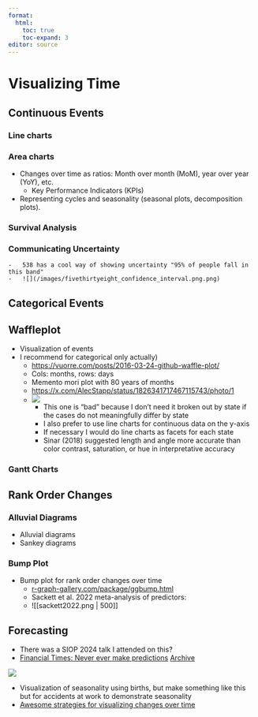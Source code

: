 ```yaml
---
format:
  html:
    toc: true
    toc-expand: 3
editor: source
---
```


# Visualizing Time

## Continuous Events

### Line charts

### Area charts

-   Changes over time as ratios: Month over month (MoM), year over year (YoY), etc.
    -   Key Performance Indicators (KPIs)
-   Representing cycles and seasonality (seasonal plots, decomposition plots).

### Survival Analysis

### Communicating Uncertainty

```         
-   538 has a cool way of showing uncertainty "95% of people fall in this band"
-   ![](/images/fivethirtyeight_confidence_interval.png.png)
```

## Categorical Events

## Waffleplot

-   Visualization of events
-   I recommend for categorical only actually)
    -   <https://vuorre.com/posts/2016-03-24-github-waffle-plot/>
    -   Cols: months, rows: days
    -   Memento mori plot with 80 years of months
    -   <https://x.com/AlecStapp/status/1826341717467115743/photo/1>
    -   ![](/images/measles.png)
        -   This one is "bad" because I don't need it broken out by state if the cases do not meaningfully differ by state
        -   I also prefer to use line charts for continuous data on the y-axis
        -   If necessary I would do line charts as facets for each state
        -   Sinar (2018) suggested length and angle more accurate than color contrast, saturation, or hue in interpretative accuracy

### Gantt Charts

## Rank Order Changes

### Alluvial Diagrams

-   Alluvial diagrams
-   Sankey diagrams

### Bump Plot

-   Bump plot for rank order changes over time
    -   [r-graph-gallery.com/package/ggbump.html](https://r-graph-gallery.com/package/ggbump.html)
    -   Sackett et al. 2022 meta-analysis of predictors:
    -   \![\[sackett2022.png \| 500\]\]

## Forecasting

-   There was a SIOP 2024 talk I attended on this?
-   [Financial Times: Never ever make predictions](https://www.ft.com/content/3e928a47-a6f0-4e0a-9bb4-3e7dbc749ece) [Archive](https://archive.is/EvThB)

![](/images/ft_predictions_parody.png)

-   Visualization of seasonality using births, but make something like this but for accidents at work to demonstrate seasonality
-   [Awesome strategies for visualizing changes over time](https://medium.com/@yuanbo.faith/awesome-strategies-to-visualize-change-with-time-f8a7fa8362f2)